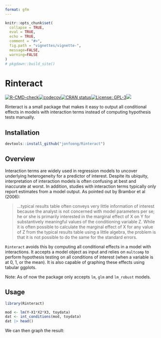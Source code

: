 ---
format: gfm
---

```{r, echo = FALSE}
knitr::opts_chunk$set(
  collapse = TRUE,
  eval = TRUE,
  echo = TRUE,
  comment = "#>",
  fig.path = "vignettes/vignette-",
  message=FALSE,
  warning=FALSE
)
# pkgdown::build_site()
```

# Rinteract

[![R-CMD-check](https://github.com/jonfoong/Rinteract/actions/workflows/R-CMD-check.yaml/badge.svg)](https://github.com/jonfoong/Rinteract/actions/workflows/R-CMD-check.yaml)[![codecov](https://codecov.io/github/jonfoong/Rinteract/branch/main/graph/badge.svg?token=2SOK4T1220)](https://codecov.io/github/jonfoong/Rinteract)[![CRAN status](https://www.r-pkg.org/badges/version/Rinteract)](https://CRAN.R-project.org/package=Rinteract)[![License: GPL-3](https://img.shields.io/badge/license-GPL--3-blue.svg)](https://cran.r-project.org/web/licenses/GPL-3)[![](https://img.shields.io/badge/devel%20version-0.1.0-blue.svg)](https://github.com/jonfoong/Rinteract)

Rinteract is a small package that makes it easy to output all conditional effects in models with interaction terms instead of computing hypothesis tests manually.

## Installation

```{r install, eval=FALSE}

devtools::install_github("jonfoong/Rinteract")
```

## Overview

Interaction terms are widely used in regression models to uncover underlying heterogeneity for a predictor of interest. Despite its ubiquity, interpretation of interaction models is often confusing at best and inaccurate at worst. In addition, studies with interaction terms typically only report estimates from a model output. As pointed out by Brambor et al (2006):

> ...typical results table often conveys very little information of interest because the analyst is not concerned with model parameters per se; he or she is primarily interested in the marginal effect of X on Y for substantively meaningful values of the conditioning variable Z. While it is often possible to calculate the marginal effect of X for any value of Z from the typical results table using a little algebra, the problem is that it is not possible to do the same for the standard errors.

`Rinteract` avoids this by computing all conditional effects in a model with interactions. It accepts a model object as input and relies on `multcomp` to perform hypothesis testing on all conditions of interest (when a variable is at 0, 1, or the mean). It is also capable of graphing these effects using tabular ggplots.

Note: As of now the package only accepts `lm`, `glm` and `lm_robust` models.

## Usage



```{r}
library(Rinteract)

mod <- lm(Y~X1*X2*X3, toydata)
dat <- int_conditions(mod, toydata)
dat |> head()


```

We can then graph the result:

```{r}





```
